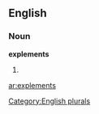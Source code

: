 ==English==

===Noun===
'''explements'''

# {{plural of|[[explement]]}}

[[Category:English plurals]]

[[ar:explements]]